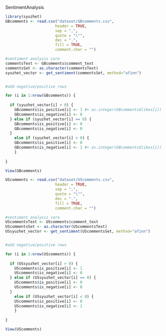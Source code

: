 SentimentAnalysis

```r

library(syuzhet) 
GBcomments <- read.csv("dataset/GBcomments.csv", 
                      header = TRUE, 
                      sep = ",", 
                      quote = "\"", 
                      dec = ".", 
                      fill = TRUE, 
                      comment.char = "")

#sentiment analysis core
commentsText <- GBcomments$comment_text
commentsSet <- as.character(commentsText)
syuzhet_vector <- get_sentiment(commentsSet, method="afinn")


#add negative/positive rows

for (i in 1:nrow(GBcomments)) {
  
  if (syuzhet_vector[i] > 0) {
    GBcomments$is_positive[i] <- 1 #+ as.integer(GBcomments$likes[i])
    GBcomments$is_negative[i] <- 0
  } else if (syuzhet_vector[i] == 0) {
    GBcomments$is_positive[i] <- 0
    GBcomments$is_negative[i] <- 0
  }
    else if (syuzhet_vector[i] < 0) {
    GBcomments$is_positive[i] <- 0
    GBcomments$is_negative[i] <- 1 #+ as.integer(GBcomments$likes[i])
    }
  
}

View(GBcomments)

```

```r

UScomments <- read.csv("dataset/UScomments.csv", 
                      header = TRUE, 
                      sep = ",", 
                      quote = "\"", 
                      dec = ".", 
                      fill = TRUE, 
                      comment.char = "")

#sentiment analysis core
UScommentsText <- UScomments$comment_text
UScommentsSet <- as.character(UScommentsText)
USsyuzhet_vector <- get_sentiment(UScommentsSet, method="afinn")


#add negative/positive rows

for (i in 1:nrow(UScomments)) {
  
  if (USsyuzhet_vector[i] > 0) {
    UScomments$is_positive[i] <- 1 
    UScomments$is_negative[i] <- 0
  } else if (USsyuzhet_vector[i] == 0) {
    UScomments$is_positive[i] <- 0
    UScomments$is_negative[i] <- 0
  }
    else if (USsyuzhet_vector[i] < 0) {
    UScomments$is_positive[i] <- 0
    UScomments$is_negative[i] <- 1
    }
  
}

View(UScomments)
```
